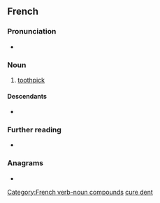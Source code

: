 ==French==
{{wikipedia|lang=fr}}

===Pronunciation===
* {{IPA|fr|/kyʁ.dɑ̃/}}

===Noun===
{{fr-noun|head=[[cure]]-[[dent]]|m|cure-dents}}

# [[toothpick]]

====Descendants====
* {{desc|tr|kürdan}}

===Further reading===
* {{R:TLFi}}

===Anagrams===
* {{l|fr|déçurent}}

[[Category:French verb-noun compounds]]
[[Category:fr:Dental hygiene|cure dent]]